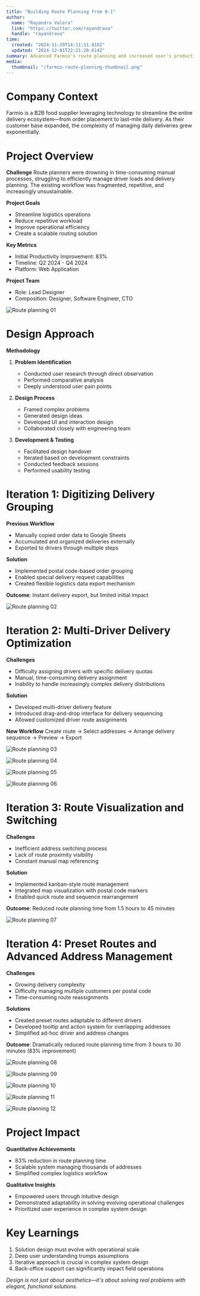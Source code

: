 ```yaml
---
title: "Building Route Planning from 0-1"
author: 
  name: "Rayandra Valera"
  link: "https://twitter.com/rayandrava"
  handle: "rayandrava"
time:
  created: "2024-11-29T14:11:11.816Z"
  updated: "2024-12-01T22:21:28.614Z"
summary: Advanced Farmio's route planning and increased user's productivity by 83%
media:
  thumbnail: "/farmio-route-planning-thumbnail.png"
---
```

# Company Context

Farmio is a B2B food supplier leveraging technology to streamline the entire delivery ecosystem—from order placement to last-mile delivery. As their customer base expanded, the complexity of managing daily deliveries grew exponentially.

# Project Overview

**Challenge**
Route planners were drowning in time-consuming manual processes, struggling to efficiently manage driver loads and delivery planning. The existing workflow was fragmented, repetitive, and increasingly unsustainable.

**Project Goals**
- Streamline logistics operations
- Reduce repetitive workload
- Improve operational efficiency
- Create a scalable routing solution

**Key Metrics**
- Initial Productivity Improvement: 83%
- Timeline: Q2 2024 - Q4 2024
- Platform: Web Application

**Project Team**
- Role: Lead Designer
- Composition: Designer, Software Engineer, CTO

<Image 
  src="/farmio-route-planning/Route-planning-01.png" 
  alt="Route planning 01" 
  caption="Route planning 01"
  width={992} height={621}
/>

# Design Approach

**Methodology**
1. **Problem Identification**
   - Conducted user research through direct observation
   - Performed comparative analysis
   - Deeply understood user pain points

2. **Design Process**
   - Framed complex problems
   - Generated design ideas
   - Developed UI and interaction design
   - Collaborated closely with engineering team

3. **Development & Testing**
   - Facilitated design handover
   - Iterated based on development constraints
   - Conducted feedback sessions
   - Performed usability testing

# Iteration 1: Digitizing Delivery Grouping

**Previous Workflow**
- Manually copied order data to Google Sheets
- Accumulated and organized deliveries externally
- Exported to drivers through multiple steps

**Solution**
- Implemented postal code-based order grouping
- Enabled special delivery request capabilities
- Created flexible logistics data export mechanism

**Outcome**:
Instant delivery export, but limited initial impact

<Image 
  src="/farmio-route-planning/Route-planning-02.png" 
  alt="Route planning 02" 
  caption="Route planning 02"
  width={992} height={621}
/>

# Iteration 2: Multi-Driver Delivery Optimization

**Challenges**
- Difficulty assigning drivers with specific delivery quotas
- Manual, time-consuming delivery assignment
- Inability to handle increasingly complex delivery distributions

**Solution**
- Developed multi-driver delivery feature
- Introduced drag-and-drop interface for delivery sequencing
- Allowed customized driver route assignments

**New Workflow**
Create route → Select addresses → Arrange delivery sequence → Preview → Export

<Image 
  src="/farmio-route-planning/Route-planning-03.png" 
  alt="Route planning 03" 
  caption="Route planning 03"
  width={992} height={621}
/>

<Image 
  src="/farmio-route-planning/Route-planning-04.png" 
  alt="Route planning 04" 
  caption="Route planning 04"
  width={992} height={621}
/>

<Image 
  src="/farmio-route-planning/Route-planning-05.png" 
  alt="Route planning 05" 
  caption="Route planning 05"
  width={992} height={621}
/>

<Image 
  src="/farmio-route-planning/Route-planning-06.png" 
  alt="Route planning 06" 
  caption="Route planning 06"
  width={992} height={621}
/>

# Iteration 3: Route Visualization and Switching

**Challenges**
- Inefficient address switching process
- Lack of route proximity visibility
- Constant manual map referencing

**Solution**
- Implemented kanban-style route management
- Integrated map visualization with postal code markers
- Enabled quick route and sequence rearrangement

**Outcome**: 
Reduced route planning time from 1.5 hours to 45 minutes

<Image 
  src="/farmio-route-planning/Route-planning-07.png" 
  alt="Route planning 07" 
  caption="Route planning 07"
  width={992} height={621}
/>

# Iteration 4: Preset Routes and Advanced Address Management

**Challenges**
- Growing delivery complexity
- Difficulty managing multiple customers per postal code
- Time-consuming route reassignments

**Solutions**
- Created preset routes adaptable to different drivers
- Developed tooltip and action system for overlapping addresses
- Simplified ad-hoc driver and address changes

**Outcome**: 
Dramatically reduced route planning time from 3 hours to 30 minutes (83% improvement)

<Image 
  src="/farmio-route-planning/Route-planning-08.png" 
  alt="Route planning 08" 
  caption="Route planning 08"
  width={992} height={621}
/>

<Image 
  src="/farmio-route-planning/Route-planning-09.png" 
  alt="Route planning 09" 
  caption="Route planning 09"
  width={992} height={621}
/>

<Image 
  src="/farmio-route-planning/Route-planning-10.png" 
  alt="Route planning 10" 
  caption="Route planning 10"
  width={992} height={621}
/>

<Image 
  src="/farmio-route-planning/Route-planning-11.png" 
  alt="Route planning 11" 
  caption="Route planning 11"
  width={992} height={621}
/>

<Image 
  src="/farmio-route-planning/Route-planning-12.png" 
  alt="Route planning 12" 
  caption="Route planning 12"
  width={992} height={621}
/>

# Project Impact

**Quantitative Achievements**
- 83% reduction in route planning time
- Scalable system managing thousands of addresses
- Simplified complex logistics workflow

**Qualitative Insights**
- Empowered users through intuitive design
- Demonstrated adaptability in solving evolving operational challenges
- Prioritized user experience in complex system design

# Key Learnings

1. Solution design must evolve with operational scale
2. Deep user understanding trumps assumptions
3. Iterative approach is crucial in complex system design
4. Back-office support can significantly impact field operations

*Design is not just about aesthetics—it's about solving real problems with elegant, functional solutions.*